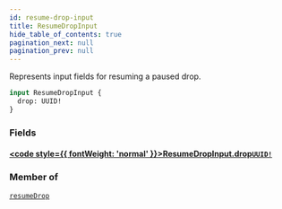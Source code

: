 ```yaml
---
id: resume-drop-input
title: ResumeDropInput
hide_table_of_contents: true
pagination_next: null
pagination_prev: null
---
```








Represents input fields for resuming a paused drop.

```graphql
input ResumeDropInput {
  drop: UUID!
}
```


### Fields

#### [<code style={{ fontWeight: 'normal' }}>ResumeDropInput.<b>drop</b></code>](#)<Bullet />[`UUID!`](/api/scalars/uuid) <Badge class="secondary" text="non-null"/> <Badge class="secondary" text="scalar"/>
> 
> 



### Member of

[`resumeDrop`](/api/mutations/resume-drop)  <Badge class="secondary" text="mutation"/>



